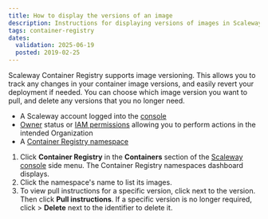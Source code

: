 ```yaml
---
title: How to display the versions of an image
description: Instructions for displaying versions of images in Scaleway's Container Registry.
tags: container-registry
dates:
  validation: 2025-06-19
  posted: 2019-02-25
---
```



Scaleway Container Registry supports image versioning. This allows you to track any changes in your container image versions, and easily revert your deployment if needed. You can choose which image version you want to pull, and delete any versions that you no longer need.

<Requirements />

- A Scaleway account logged into the [console](https://account.scaleway.com/?service=elements)
- [Owner](/iam/concepts/#owner) status or [IAM permissions](/iam/concepts/#permission) allowing you to perform actions in the intended Organization
- A [Container Registry namespace](/container-registry/how-to/create-namespace/)


1. Click **Container Registry** in the **Containers** section of the [Scaleway console](https://account.scaleway.com/?service=elements) side menu. The Container Registry namespaces dashboard displays.
2. Click the namespace's name to list its images.
3. To view pull instructions for a specific version, click <Icon name="more" /> next to the version. Then click **Pull instructions**.
    <Message type="tip">
      If a specific version is no longer required, click <Icon name="more" /> > **Delete** next to the identifier to delete it.
    </Message>


